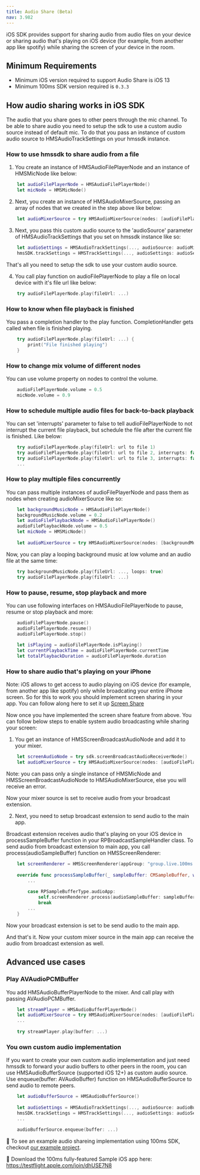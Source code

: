 ```yaml
---
title: Audio Share (Beta)
nav: 3.982
---
```


iOS SDK provides support for sharing audio from audio files on your device or sharing audio that's playing on iOS device (for example, from another app like spotify) while sharing the screen of your device in the room.

## Minimum Requirements

-   Minimum iOS version required to support Audio Share is iOS 13
-   Minimum 100ms SDK version required is `0.3.3`

## How audio sharing works in iOS SDK

The audio that you share goes to other peers through the mic channel. To be able to share audio you need to setup the sdk to use a custom audio source instead of default mic. To do that you pass an instance of custom audio source to HMSAudioTrackSettings on your hmssdk instance.

### How to use hmssdk to share audio from a file

1. You create an instance of HMSAudioFilePlayerNode and an instance of HMSMicNode like below:

```swift
    let audioFilePlayerNode = HMSAudioFilePlayerNode()
    let micNode = HMSMicNode()
  ```

2. Next, you create an instance of HMSAudioMixerSource, passing an array of nodes that we created in the step above like below:

```swift
    let audioMixerSource = try HMSAudioMixerSource(nodes: [audioFilePlayerNode, micNode])
  ```
  
3. Next, you pass this custom audio source to the 'audioSource' parameter of HMSAudioTrackSettings that you set on hmssdk instance like so:

```swift
    let audioSettings = HMSAudioTrackSettings(..., audioSource: audioMixerSource)
    hmsSDK.trackSettings = HMSTrackSettings(..., audioSettings: audioSettings)
  ```

That's all you need to setup the sdk to use your custom audio source.

4. You call play function on audioFilePlayerNode to play a file on local device with it's file url like below:

```swift
    try audioFilePlayerNode.play(fileUrl: ...)
  ```

### How to know when file playback is finished

You pass a completion handler to the play function. CompletionHandler gets called when file is finished playing.

```swift
    try audioFilePlayerNode.play(fileUrl: ...) {
        print("File finished playing")
    }
  ```
  
### How to change mix volume of different nodes

You can use volume property on nodes to control the volume.

```swift
    audioFilePlayerNode.volume = 0.5
    micNode.volume = 0.9
  ```

### How to schedule multiple audio files for back-to-back playback

You can set 'interrupts' parameter to false to tell audioFilePlayerNode to not interrupt the current file playback, but schedule the file after the current file is finished. Like below:

```swift
    try audioFilePlayerNode.play(fileUrl: url to file 1)
    try audioFilePlayerNode.play(fileUrl: url to file 2, interrupts: false)
    try audioFilePlayerNode.play(fileUrl: url to file 3, interrupts: false)
    ...
  ```

### How to play multiple files concurrently

You can pass multiple instances of audioFilePlayerNode and pass them as nodes when creating audioMixerSource like so:

```swift
    let backgroundMusicNode = HMSAudioFilePlayerNode()
    backgroundMusicNode.volume = 0.2
    let audioFilePlaybackNode = HMSAudioFilePlayerNode()
    audioFilePlaybackNode.volume = 0.5
    let micNode = HMSMicNode()
    
    let audioMixerSource = try HMSAudioMixerSource(nodes: [backgroundMusicNode, audioFilePlaybackNode, micNode])
  ```

Now, you can play a looping background music at low volume and an audio file at the same time:

```swift
    try backgroundMusicNode.play(fileUrl: ..., loops: true)
    try audioFilePlayerNode.play(fileUrl: ...)
  ```
  
### How to pause, resume, stop playback and more

You can use following interfaces on HMSAudioFilePlayerNode to pause, resume or stop playback and more:

```swift
    audioFilePlayerNode.pause()
    audioFilePlayerNode.resume()
    audioFilePlayerNode.stop()
    
    let isPlaying = audioFilePlayerNode.isPlaying()
    let currentPlaybackTime = audioFilePlayerNode.currentTime
    let totalPlaybackDuration = audioFilePlayerNode.duration
  ```
  
  
### How to share audio that's playing on your iPhone

Note: iOS allows to get access to audio playing on iOS device (for example, from another app like spotify) only while broadcating your entire iPhone screen. So for this to work you should implement screen sharing in your app. You can follow along here to set it up [Screen Share](./../features/screen-share)

Now once you have implemented the screen share feature from above. You can follow below steps to enable system audio broadcasting while sharing your screen:

1. You get an instance of HMSScreenBroadcastAudioNode and add it to your mixer.

```swift
    let screenAudioNode = try sdk.screenBroadcastAudioReceiverNode()
    let audioMixerSource = try HMSAudioMixerSource(nodes: [audioFilePlaybackNode, micNode, screenAudioNode])
  ```
 
Note: you can pass only a single instance of HMSMicNode and HMSScreenBroadcastAudioNode to HMSAudioMixerSource, else you will receive an error.

Now your mixer source is set to receive audio from your broadcast extension.

2. Next, you need to setup broadcast extension to send audio to the main app.

Broadcast extension receives audio that's playing on your iOS device in processSampleBuffer function in your RPBroadcastSampleHandler class. To send audio from broadcast extension to main app, you call process(audioSampleBuffer) function on HMSScreenRenderer:

```swift
    let screenRenderer = HMSScreenRenderer(appGroup: "group.live.100ms.videoapp")
    
    override func processSampleBuffer(_ sampleBuffer: CMSampleBuffer, with sampleBufferType: RPSampleBufferType) {
        ...
        
        case RPSampleBufferType.audioApp:
            self.screenRenderer.process(audioSampleBuffer: sampleBuffer)
            break
        ...
    }
  ```
  
Now your broadcast extension is set to be send audio to the main app.

And that's it. Now your custom mixer source in the main app can receive the audio from broadcast extension as well.

## Advanced use cases

### Play AVAudioPCMBuffer

You add HMSAudioBufferPlayerNode to the mixer. And call play with passing AVAudioPCMBuffer.

```swift
    let streamPlayer = HMSAudioBufferPlayerNode()
    let audioMixerSource = try HMSAudioMixerSource(nodes: [audioFilePlaybackNode, micNode, streamPlayer])
    ...
    
    try streamPlayer.play(buffer: ...)
  ```

### You own custom audio implementation

If you want to create your own custom audio implementation and just need hmssdk to forward your audio buffers to other peers in the room, you can use HMSAudioBufferSource (supported iOS 12+) as custom audio source. Use enqueue(buffer: AVAudioBuffer) function on HMSAudioBufferSource to send audio to remote peers.

```swift
    let audioBufferSource = HMSAudioBufferSource()
    
    let audioSettings = HMSAudioTrackSettings(..., audioSource: audioBufferSource)
    hmsSDK.trackSettings = HMSTrackSettings(..., audioSettings: audioSettings)
    ...
    
    audioBufferSource.enqueue(buffer: ...)
  ```

👀 To see an example audio shareing implementation using 100ms SDK, checkout [our example project](https://github.com/100mslive/100ms-ios-sdk/tree/main/Example).

📲 Download the 100ms fully-featured Sample iOS app here: https://testflight.apple.com/join/dhUSE7N8
